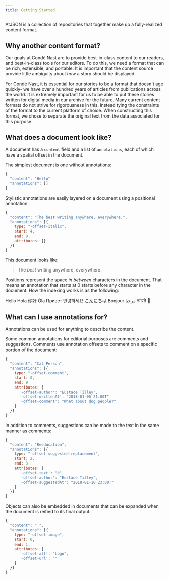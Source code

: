 ```yaml
---
title: Getting Started
---
```


AtJSON is a collection of repositories that together make up a fully-realized content format.

## Why another content format?

Our goals at Condé Nast are to provide best-in-class content to our readers, and best-in-class tools for our editors. To do this, we need a format that can be rich, extensible, and portable. It is important that the content source provide little ambiguity about _how_ a story should be displayed.

For Condé Nast, it is essential for our stories to be a format that doesn't age quickly- we have over a hundred years of articles from publications across the world. It is extremely important for us to be able to put these stories written for digital media in our archive for the future. Many current content formats do not strive for rigorousness in this, instead tying the constraints of the format to the current platform of choice. When constructing this format, we chose to separate the original text from the data associated for this purpose.

## What does a document look like?

A document has a `content` field and a list of `annotations`, each of which have a spatial offset in the document.

The simplest document is one without annotations:

```js
{
  "content": "Hello"
  "annotations": []
}
```

Stylistic annotations are easily layered on a document using a positional annotation:

```js
{
  "content": "The best writing anywhere, everywhere.",
  "annotations": [{
    type: "-offset-italic",
    start: 4,
    end: 8,
    attributes: {}
  }]
}
```

This document looks like:

> The _best_ writing anywhere, everywhere.

Positions represent the space *in between* characters in the document. That means an annotation that starts at 0 starts before any character in the document. How the indexing works is as the following:


<CharacterOffsetViewer>Hello</CharacterOffsetViewer>
<CharacterOffsetViewer>Hola</CharacterOffsetViewer>
<CharacterOffsetViewer>你好</CharacterOffsetViewer>
<CharacterOffsetViewer>Óla</CharacterOffsetViewer>
<CharacterOffsetViewer>Привет</CharacterOffsetViewer>
<CharacterOffsetViewer>안녕하세요</CharacterOffsetViewer>
<CharacterOffsetViewer>こんにちは</CharacterOffsetViewer>
<CharacterOffsetViewer>Bonjour</CharacterOffsetViewer>
<CharacterOffsetViewer rtl={true}>مرحبا</CharacterOffsetViewer>
<CharacterOffsetViewer>नमस्ते</CharacterOffsetViewer>
<CharacterOffsetViewer>👋</CharacterOffsetViewer>

## What can I use annotations for?

Annotations can be used for anything to describe the content.

Some common annotations for editorial purposes are comments and suggestions. Comments use annotation offsets to comment on a specific portion of the document:

```js
{
  "content": "Cat Person",
  "annotations": [{
    type: "-offset-comment",
    start: 0,
    end: 9
    attributes: {
      '-offset-author': "Eustace Tilley",
      '-offset-writtenAt': "2018-01-05 21:00T"
      '-offset-comment': "What about dog people?"
    }
  }]
}
```

In addition to comments, suggestions can be made to the text in the same manner as comments:

```js
{
  "content": "Reeducation",
  "annotations": [{
    type: "-offset-suggested-replacement",
    start: 2,
    end: 3
    attributes: {
      '-offset-text': "ë",
      '-offset-author': "Eustace Tilley",
      '-offset-suggestedAt': "2018-01-10 23:00T"
    }
  }]
}
```

Objects can also be embedded in documents that can be expanded when the document is reified to its final output:

```js
{
  "content": "￼",
  "annotations": [{
    type: "-offset-image",
    start: 0,
    end: 1,
    attributes: {
      '-offset-alt': "Logo",
      '-offset-url': ""
    }
  }]
}
```

